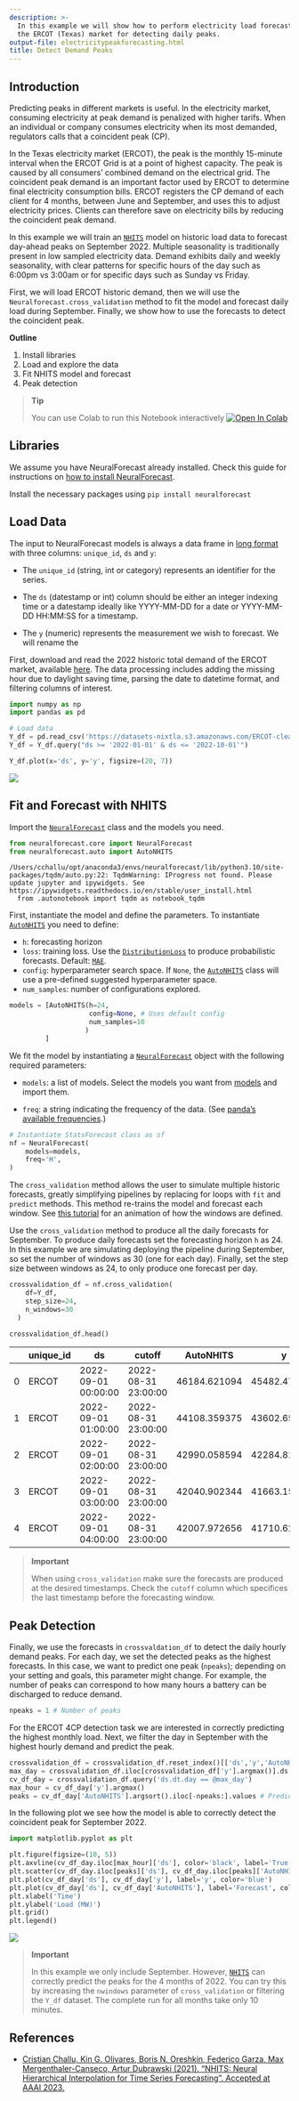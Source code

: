 ```yaml
---
description: >-
  In this example we will show how to perform electricity load forecasting on
  the ERCOT (Texas) market for detecting daily peaks.
output-file: electricitypeakforecasting.html
title: Detect Demand Peaks
---
```



## Introduction

Predicting peaks in different markets is useful. In the electricity
market, consuming electricity at peak demand is penalized with higher
tarifs. When an individual or company consumes electricity when its most
demanded, regulators calls that a coincident peak (CP).

In the Texas electricity market (ERCOT), the peak is the monthly
15-minute interval when the ERCOT Grid is at a point of highest
capacity. The peak is caused by all consumers’ combined demand on the
electrical grid. The coincident peak demand is an important factor used
by ERCOT to determine final electricity consumption bills. ERCOT
registers the CP demand of each client for 4 months, between June and
September, and uses this to adjust electricity prices. Clients can
therefore save on electricity bills by reducing the coincident peak
demand.

In this example we will train an
[`NHITS`](https://Nixtla.github.io/neuralforecast/models.nhits.html#nhits)
model on historic load data to forecast day-ahead peaks on September
2022. Multiple seasonality is traditionally present in low sampled
electricity data. Demand exhibits daily and weekly seasonality, with
clear patterns for specific hours of the day such as 6:00pm vs 3:00am or
for specific days such as Sunday vs Friday.

First, we will load ERCOT historic demand, then we will use the
`Neuralforecast.cross_validation` method to fit the model and forecast
daily load during September. Finally, we show how to use the forecasts
to detect the coincident peak.

**Outline**

1.  Install libraries
2.  Load and explore the data
3.  Fit NHITS model and forecast
4.  Peak detection

> **Tip**
>
> You can use Colab to run this Notebook interactively
> <a href="https://colab.research.google.com/github/Nixtla/neuralforecast/blob/main/nbs/examples/ElectricityPeakForecasting.ipynb" target="_parent"><img src="https://colab.research.google.com/assets/colab-badge.svg" alt="Open In Colab"/></a>

## Libraries

We assume you have NeuralForecast already installed. Check this guide
for instructions on [how to install
NeuralForecast](./installation.html).

Install the necessary packages using `pip install neuralforecast`

## Load Data

The input to NeuralForecast models is always a data frame in [long
format](https://www.theanalysisfactor.com/wide-and-long-data/) with
three columns: `unique_id`, `ds` and `y`:

-   The `unique_id` (string, int or category) represents an identifier
    for the series.

-   The `ds` (datestamp or int) column should be either an integer
    indexing time or a datestamp ideally like YYYY-MM-DD for a date or
    YYYY-MM-DD HH:MM:SS for a timestamp.

-   The `y` (numeric) represents the measurement we wish to forecast. We
    will rename the

First, download and read the 2022 historic total demand of the ERCOT
market, available [here](https://www.ercot.com/gridinfo/load/load_hist).
The data processing includes adding the missing hour due to daylight
saving time, parsing the date to datetime format, and filtering columns
of interest.

```python
import numpy as np
import pandas as pd
```


```python
# Load data
Y_df = pd.read_csv('https://datasets-nixtla.s3.amazonaws.com/ERCOT-clean.csv', parse_dates=['ds'])
Y_df = Y_df.query("ds >= '2022-01-01' & ds <= '2022-10-01'")
```


```python
Y_df.plot(x='ds', y='y', figsize=(20, 7))
```

![](/neural-forecast/examples/ElectricityPeakForecasting_files/figure-markdown_strict/cell-4-output-1.png)

## Fit and Forecast with NHITS

Import the
[`NeuralForecast`](https://Nixtla.github.io/neuralforecast/core.html#neuralforecast)
class and the models you need.

```python
from neuralforecast.core import NeuralForecast
from neuralforecast.auto import AutoNHITS
```

``` text
/Users/cchallu/opt/anaconda3/envs/neuralforecast/lib/python3.10/site-packages/tqdm/auto.py:22: TqdmWarning: IProgress not found. Please update jupyter and ipywidgets. See https://ipywidgets.readthedocs.io/en/stable/user_install.html
  from .autonotebook import tqdm as notebook_tqdm
```

First, instantiate the model and define the parameters. To instantiate
[`AutoNHITS`](https://Nixtla.github.io/neuralforecast/models.html#autonhits)
you need to define:

-   `h`: forecasting horizon
-   `loss`: training loss. Use the
    [`DistributionLoss`](https://Nixtla.github.io/neuralforecast/losses.pytorch.html#distributionloss)
    to produce probabilistic forecasts. Default:
    [`MAE`](https://Nixtla.github.io/neuralforecast/losses.pytorch.html#mae).
-   `config`: hyperparameter search space. If `None`, the
    [`AutoNHITS`](https://Nixtla.github.io/neuralforecast/models.html#autonhits)
    class will use a pre-defined suggested hyperparameter space.
-   `num_samples`: number of configurations explored.

```python
models = [AutoNHITS(h=24,
                    config=None, # Uses default config
                    num_samples=10
                   )
         ]
```

We fit the model by instantiating a
[`NeuralForecast`](https://Nixtla.github.io/neuralforecast/core.html#neuralforecast)
object with the following required parameters:

-   `models`: a list of models. Select the models you want from
    [models](../models.html) and import them.

-   `freq`: a string indicating the frequency of the data. (See [panda’s
    available
    frequencies](https://pandas.pydata.org/pandas-docs/stable/user_guide/timeseries.html#offset-aliases).)

```python
# Instantiate StatsForecast class as sf
nf = NeuralForecast(
    models=models,
    freq='H', 
)
```

The `cross_validation` method allows the user to simulate multiple
historic forecasts, greatly simplifying pipelines by replacing for loops
with `fit` and `predict` methods. This method re-trains the model and
forecast each window. See [this
tutorial](https://nixtla.github.io/statsforecast/examples/getting_started_complete.html)
for an animation of how the windows are defined.

Use the `cross_validation` method to produce all the daily forecasts for
September. To produce daily forecasts set the forecasting horizon `h` as
24. In this example we are simulating deploying the pipeline during
September, so set the number of windows as 30 (one for each day).
Finally, set the step size between windows as 24, to only produce one
forecast per day.

```python
crossvalidation_df = nf.cross_validation(
    df=Y_df,
    step_size=24,
    n_windows=30
  )
```


```python
crossvalidation_df.head()
```

|     | unique_id | ds                  | cutoff              | AutoNHITS    | y            |
|-----|-----------|---------------------|---------------------|--------------|--------------|
| 0   | ERCOT     | 2022-09-01 00:00:00 | 2022-08-31 23:00:00 | 46184.621094 | 45482.471757 |
| 1   | ERCOT     | 2022-09-01 01:00:00 | 2022-08-31 23:00:00 | 44108.359375 | 43602.658043 |
| 2   | ERCOT     | 2022-09-01 02:00:00 | 2022-08-31 23:00:00 | 42990.058594 | 42284.817342 |
| 3   | ERCOT     | 2022-09-01 03:00:00 | 2022-08-31 23:00:00 | 42040.902344 | 41663.156771 |
| 4   | ERCOT     | 2022-09-01 04:00:00 | 2022-08-31 23:00:00 | 42007.972656 | 41710.621904 |

> **Important**
>
> When using `cross_validation` make sure the forecasts are produced at
> the desired timestamps. Check the `cutoff` column which specifices the
> last timestamp before the forecasting window.

## Peak Detection

Finally, we use the forecasts in `crossvaldation_df` to detect the daily
hourly demand peaks. For each day, we set the detected peaks as the
highest forecasts. In this case, we want to predict one peak (`npeaks`);
depending on your setting and goals, this parameter might change. For
example, the number of peaks can correspond to how many hours a battery
can be discharged to reduce demand.

```python
npeaks = 1 # Number of peaks
```

For the ERCOT 4CP detection task we are interested in correctly
predicting the highest monthly load. Next, we filter the day in
September with the highest hourly demand and predict the peak.

```python
crossvalidation_df = crossvalidation_df.reset_index()[['ds','y','AutoNHITS']]
max_day = crossvalidation_df.iloc[crossvalidation_df['y'].argmax()].ds.day # Day with maximum load
cv_df_day = crossvalidation_df.query('ds.dt.day == @max_day')
max_hour = cv_df_day['y'].argmax()
peaks = cv_df_day['AutoNHITS'].argsort().iloc[-npeaks:].values # Predicted peaks
```

In the following plot we see how the model is able to correctly detect
the coincident peak for September 2022.

```python
import matplotlib.pyplot as plt
```


```python
plt.figure(figsize=(10, 5))
plt.axvline(cv_df_day.iloc[max_hour]['ds'], color='black', label='True Peak')
plt.scatter(cv_df_day.iloc[peaks]['ds'], cv_df_day.iloc[peaks]['AutoNHITS'], color='green', label=f'Predicted Top-{npeaks}')
plt.plot(cv_df_day['ds'], cv_df_day['y'], label='y', color='blue')
plt.plot(cv_df_day['ds'], cv_df_day['AutoNHITS'], label='Forecast', color='red')
plt.xlabel('Time')
plt.ylabel('Load (MW)')
plt.grid()
plt.legend()
```

![](/neural-forecast/examples/ElectricityPeakForecasting_files/figure-markdown_strict/cell-13-output-1.png)

> **Important**
>
> In this example we only include September. However,
> [`NHITS`](https://Nixtla.github.io/neuralforecast/models.nhits.html#nhits)
> can correctly predict the peaks for the 4 months of 2022. You can try
> this by increasing the `nwindows` parameter of `cross_validation` or
> filtering the `Y_df` dataset. The complete run for all months take
> only 10 minutes.

## References

-   [Cristian Challu, Kin G. Olivares, Boris N. Oreshkin, Federico
    Garza, Max Mergenthaler-Canseco, Artur Dubrawski (2021). “NHITS:
    Neural Hierarchical Interpolation for Time Series Forecasting”.
    Accepted at AAAI 2023.](https://arxiv.org/abs/2201.12886)

